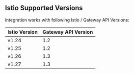 ## Istio Supported Versions

Integration works with following Istio / Gateway API Versions:

| Istio Version | Gateway API Version |
|------|-------------|
| v1.24 | 1.2 |
| v1.25 | 1.2 |
| v1.26 | 1.3 |
| v1.27 | 1.3 |
